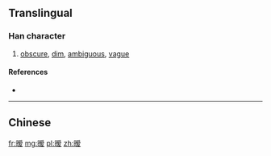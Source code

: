 {{also|曖}}
==Translingual==

===Han character===
{{Han char|rn=72|rad=日|as=10|sn=14|four=|canj=ABBE,XABBE|ids=⿰日爱}}

# [[obscure]], [[dim]], [[ambiguous]], [[vague]]

====References====
* {{Han ref|kx=0499.061|hdz=21530.120|uh=66A7|ud=26279}}

----

==Chinese==
{{zh-see|曖}}

[[fr:暧]]
[[mg:暧]]
[[pl:暧]]
[[zh:暧]]
